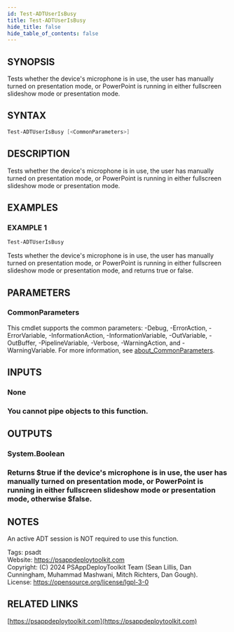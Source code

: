 ```yaml
---
id: Test-ADTUserIsBusy
title: Test-ADTUserIsBusy
hide_title: false
hide_table_of_contents: false
---
```


## SYNOPSIS

Tests whether the device's microphone is in use, the user has manually turned on presentation mode, or PowerPoint is running in either fullscreen slideshow mode or presentation mode.

## SYNTAX

```powershell
Test-ADTUserIsBusy [<CommonParameters>]
```

## DESCRIPTION

Tests whether the device's microphone is in use, the user has manually turned on presentation mode, or PowerPoint is running in either fullscreen slideshow mode or presentation mode.

## EXAMPLES

### EXAMPLE 1

```powershell
Test-ADTUserIsBusy
```

Tests whether the device's microphone is in use, the user has manually turned on presentation mode, or PowerPoint is running in either fullscreen slideshow mode or presentation mode, and returns true or false.

## PARAMETERS

### CommonParameters

This cmdlet supports the common parameters: -Debug, -ErrorAction, -ErrorVariable, -InformationAction, -InformationVariable, -OutVariable, -OutBuffer, -PipelineVariable, -Verbose, -WarningAction, and -WarningVariable. For more information, see [about_CommonParameters](http://go.microsoft.com/fwlink/?LinkID=113216).

## INPUTS

### None

### You cannot pipe objects to this function.
## OUTPUTS

### System.Boolean

### Returns $true if the device's microphone is in use, the user has manually turned on presentation mode, or PowerPoint is running in either fullscreen slideshow mode or presentation mode, otherwise $false.
## NOTES
An active ADT session is NOT required to use this function.

Tags: psadt<br />
Website: https://psappdeploytoolkit.com<br />
Copyright: (C) 2024 PSAppDeployToolkit Team (Sean Lillis, Dan Cunningham, Muhammad Mashwani, Mitch Richters, Dan Gough).<br />
License: https://opensource.org/license/lgpl-3-0

## RELATED LINKS

[https://psappdeploytoolkit.com](https://psappdeploytoolkit.com)
